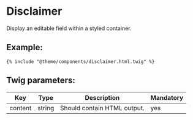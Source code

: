 # Disclaimer

Display an editable field within a styled container.

## Example:

```
{% include "@theme/components/disclaimer.html.twig" %}
```

## Twig parameters:

| Key     | Type   | Description                 | Mandatory |
| ------- | ------ | --------------------------- | --------- |
| content | string | Should contain HTML output. | yes       |
